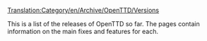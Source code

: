 [[Translation:Category/en/Archive/OpenTTD/Versions]]

This is a list of the releases of OpenTTD so far.  The pages contain information on the main fixes and features for each.

